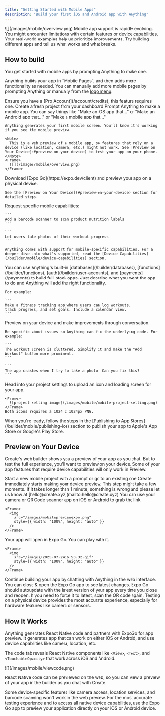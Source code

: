 ```yaml
---
title: "Getting Started with Mobile Apps"
description: "Build your first iOS and Android app with Anything"
---
```


<Frame>
  ![](/images/mobile/overview.png)
</Frame>

<Warning>
Mobile app support is rapidly evolving. You might encounter limitations with certain features or device capabilities. Your real-world examples help us prioritize improvements. Try building different apps and tell us what works and what breaks.
</Warning>

## How to build

You get started with mobile apps by prompting Anything to make one.

Anything builds your app in "Mobile Pages", and then adds more functionality as needed. You can manually add more mobile pages by prompting Anything or manually from the [logo menu](/builder/controls#logo-menu).

<Steps>
  <Step title="Ensure you have a Pro Account">
    Ensure you have a [Pro Account](/account/credits), this feature requires one.
  </Step>
  <Step title="Start A New Project">
    Create a fresh project from your dashboard
  </Step>
  <Step title="Create Your Mobile App">
    Prompt Anything to make a mobile app. You can say things like "Make an iOS app that..." or "Make an Android app that..." or "Make a mobile app that..."

    Anything generates your first mobile screen. You'll know it's working if you see the mobile preview.

    <Note>
      This is a web preview of a mobile app, so features that rely on a device (like location, camera, etc.) might not work. See [Preview on Your Device](#preview-on-your-device) to test your app on your phone.
    </Note>
    <Frame>
      ![](/images/mobile/overview.png)
    </Frame>
  </Step>
  <Step title="Preview On Your Device">
    Download [Expo Go](https://expo.dev/client) and preview your app on a physical device.

    See the [Preview on Your Device](#preview-on-your-device) section for detailed steps.
  </Step>
  <Step title="Add Mobile-specific Features">
    Request specific mobile capabilities:

    ```
    Add a barcode scanner to scan product nutrition labels
    ```

    ```
    Let users take photos of their workout progress
    ```

    Anything comes with support for mobile-specific capabilities. For a deeper dive into what's supported, read the [Device Capabilities](/builder/mobile/device-capabilities) section.
  </Step>
  <Step title="Build Your Full-stack app">
    You can use Anything's built-in [databases](/builder/databases), [functions](/builder/functions), [auth](/builder/user-accounts), and [payments](/payments) to build full-stack apps. Just describe what you want the app to do and Anything will add the right functionality.

    For example:

    ```
    Make a fitness tracking app where users can log workouts, 
    track progress, and set goals. Include a calendar view.
    ```
  </Step>
  <Step title="Test and Refine">
    Preview on your device and make improvements through conversation.

    Be specific about issues so Anything can fix the underlying code. For example:

    ```
    The workout screen is cluttered. Simplify it and make the "Add Workout" button more prominent.
    ```

    ```
    The app crashes when I try to take a photo. Can you fix this?
    ```
  </Step>
  <Step title="Add a Face To Your App ">
    Head into your project settings to upload an icon and loading screen for your app.

    <Frame>
      ![project setting image](/images/mobile/mobile-project-setting.png)
    </Frame>
    Both icons requires a 1024 x 1024px PNG.
  </Step>
  <Step title="Submit To The App Stores">
    When you're ready, follow the steps in the [Publishing to App Stores](/builder/mobile/publishing-ios) section to publish your app to Apple's App Store or Google's Play Store.
  </Step>
</Steps>

## Preview on Your Device

Create's web builder shows you a preview of your app as you chat. But to test the full experience, you'll want to preview on your device. Some of your app features that require device capabilities will only work in Preview.

<Steps>
  <Step title="Start a new mobile project">
    Start a new mobile project with a prompt or go to an existing one
  </Step>
  <Step title="Wait for mobile preview QR code">
    Create immediately starts making your device preview. This step might take a few moments. If it takes longer than 1 minute, something is wrong and please let us know at [hello@create.xyz](mailto:hello@create.xyz)
  </Step>
  <Step title="Scan the QR code">
    You can use your camera or QR Code scanner app on iOS or Android to grab the link

    <Frame>
      <img
        src="/images/mobilepreviewexpo.png"
        style={{ width: "100%", height: "auto" }}
      />
    </Frame>
  </Step>
  <Step title="Test in ExpoGo">
    Your app will open in Expo Go. You can play with it.

    <Frame>
      <img
        src="/images/2025-07-2416.53.32.gif"
        style={{ width: "100%", height: "auto" }}
      />
    </Frame>
  </Step>
  <Step title="Make updates in Anything">
    Continue building your app by chatting with Anything in the web interface.
  </Step>
  <Step title="See latest changes">
    You can close & open the Expo Go app to see latest changes. Expo Go should autoupdate with the latest version of your app every time you close and reopen. If you need to force it to latest, scan the QR code again.
  </Step>
</Steps>

<Tip>
  Testing on a physical device provides the most accurate experience, especially for hardware features like camera or sensors.
</Tip>

## How It Works

Anything generates React Native code and partners with ExpoGo for app preview. It generates app that can work on either iOS or Android, and use device capabilities like camera, location, etc.

The code tab reveals React Native components like `<View>`, `<Text>`, and `<TouchableOpacity>` that work across iOS and Android.

<Frame>
  ![](/images/mobile/viewcode.png)
</Frame>

React Native code can be previewed on the web, so you can view a preview of your app in the builder as you chat with Create.

<Warning>
  Some device-specific features like camera access, location services, and barcode scanning won't work in the web preview. For the most accurate testing experience and to access all native device capabilities, use the Expo Go app to preview your application directly on your iOS or Android device.
</Warning>
